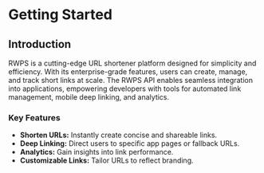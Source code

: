 # Getting Started

## Introduction
RWPS is a cutting-edge URL shortener platform designed for simplicity and efficiency. With its enterprise-grade features, users can create, manage, and track short links at scale. The RWPS API enables seamless integration into applications, empowering developers with tools for automated link management, mobile deep linking, and analytics.

### Key Features
- **Shorten URLs:** Instantly create concise and shareable links.
- **Deep Linking:** Direct users to specific app pages or fallback URLs.
- **Analytics:** Gain insights into link performance.
- **Customizable Links:** Tailor URLs to reflect branding.
